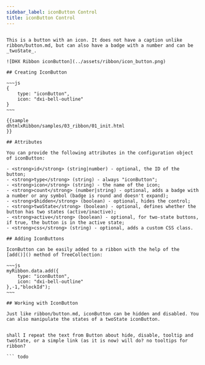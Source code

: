 ```yaml
---
sidebar_label: iconButton Control
title: iconButton Control
---          
```


``` todo

This is a button with an icon. It does not have a caption unlike ribbon/button.md, but can also have a badge with a number and can be _twoState_.

![DHX Ribbon iconButton](../assets/ribbon/icon_button.png)

## Creating IconButton

~~~js
{
    type: "iconButton",
    icon: "dxi-bell-outline"
}
~~~

{{sample
dhtmlxRibbon/samples/03_ribbon/01_init.html
}}

## Attributes

You can provide the following attributes in the configuration object of iconButton:

- <strong>id</strong> (string|number) - optional, the ID of the button;
- <strong>type</strong> (string) - always "iconButton";
- <strong>icon</strong> (string) - the name of the icon;
- <strong>count</strong> (number|string) - optional, adds a badge with a number or any symbol (badge is round and doesn't expand);
- <strong>$hidden</strong> (boolean) - optional, hides the control;
- <strong>twoState</strong> (boolean) - optional, defines whether the button has two states (active/inactive);
- <strong>active</strong> (boolean) - optional, for two-state buttons, if true, the button is in the active state;
- <strong>css</strong> (string) - optional, adds a custom CSS class.

## Adding IconButtons

IconButton can be easily added to a ribbon with the help of the [add()]() method of TreeCollection:

~~~js
myRibbon.data.add({
    type: "iconButton",
    icon: "dxi-bell-outline"
},-1,"blockId");
~~~

## Working with IconButton

Just like ribbon/button.md, iconButton can be hidden and disabled. You can also manipulate the states of a twoState iconButton.


shall I repeat the text from Button about hide, disable, tooltip and twoState, or a simple link (as it is now) will do? no tooltips for ribbon?

``` todo